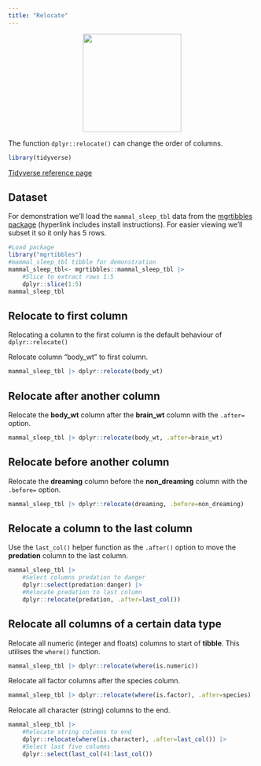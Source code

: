 ```yaml
---
title: "Relocate"
---
```


<center>
![](images/dplyr_relocate.png){style="width:200px"}
</center>

The function `dplyr::relocate()` can change the order of columns.

```r
library(tidyverse)
```

[Tidyverse reference page](https://dplyr.tidyverse.org//reference/relocate.html)

## Dataset

For demonstration we'll load the `mammal_sleep_tbl` data from the [mgrtibbles package](/datasets/mgrtibbles.qmd) (hyperlink includes install instructions). For easier viewing we'll subset it so it only has 5 rows.

```r
#Load package
library("mgrtibbles")
#mammal_sleep_tbl tibble for demonstration
mammal_sleep_tbl<- mgrtibbles::mammal_sleep_tbl |> 
    #Slice to extract rows 1:5
    dplyr::slice(1:5)
mammal_sleep_tbl
```

## Relocate to first column

Relocating a column to the first column is the default behaviour of `dplyr::relocate()`

Relocate column "body_wt" to first column.

```r
mammal_sleep_tbl |> dplyr::relocate(body_wt)
```

## Relocate after another column

Relocate the __body_wt__ column after the __brain_wt__ column with the `.after=` option.

```r
mammal_sleep_tbl |> dplyr::relocate(body_wt, .after=brain_wt)
```

## Relocate before another column

Relocate the __dreaming__ column before the __non_dreaming__ column with the `.before=` option.

```r
mammal_sleep_tbl |> dplyr::relocate(dreaming, .before=non_dreaming)
```

## Relocate a column to the last column

Use the `last_col()` helper function as the `.after()` option to move the __predation__ column to the last column.

```r
mammal_sleep_tbl |> 
    #Select columns predation to danger
    dplyr::select(predation:danger) |>
    #Relocate predation to last column
    dplyr::relocate(predation, .after=last_col())
```

## Relocate all columns of a certain data type

Relocate all numeric (integer and floats) columns to start of __tibble__.
This utilises the `where()` function.

```r
mammal_sleep_tbl |> dplyr::relocate(where(is.numeric))
```

Relocate all factor columns after the species column.

```r
mammal_sleep_tbl |> dplyr::relocate(where(is.factor), .after=species)
```

Relocate all character (string) columns to the end.

```r
mammal_sleep_tbl |> 
    #Relocate string columns to end
    dplyr::relocate(where(is.character), .after=last_col()) |>
    #Select last five columns
    dplyr::select(last_col(4):last_col())
```